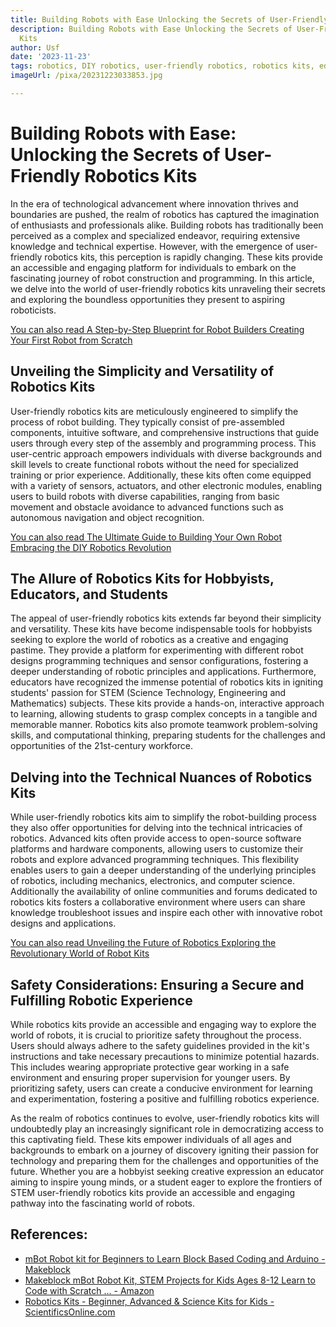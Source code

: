 ```yaml
---
title: Building Robots with Ease Unlocking the Secrets of User-Friendly Robotics Kits
description: Building Robots with Ease Unlocking the Secrets of User-Friendly Robotics
  Kits
author: Usf
date: '2023-11-23'
tags: robotics, DIY robotics, user-friendly robotics, robotics kits, educational robotics
imageUrl: /pixa/20231223033853.jpg

---
```

# Building Robots with Ease: Unlocking the Secrets of User-Friendly Robotics Kits

In the era of technological advancement where  innovation thrives and boundaries are pushed, the realm of robotics has  captured  the  imagination of enthusiasts and professionals alike. Building robots has  traditionally been perceived as a complex and specialized endeavor, requiring extensive  knowledge  and technical expertise. However, with the emergence of  user-friendly robotics kits, this perception is rapidly changing. These kits provide an accessible and engaging platform for  individuals to embark on  the fascinating journey  of robot construction and programming. In this article, we delve into the world of user-friendly robotics kits unraveling their secrets and exploring the boundless opportunities  they present to aspiring roboticists.

[You can also read A Step-by-Step Blueprint  for Robot Builders Creating Your  First Robot from Scratch](A%20Step-by-Step%20Blueprint%20for%20Robot%20Builders%20Creating%20Your%20First%20Robot%20from%20Scratch)


## Unveiling the Simplicity and  Versatility of Robotics Kits

User-friendly robotics kits are meticulously  engineered  to simplify the process of robot building. They typically consist of pre-assembled components, intuitive software,  and comprehensive instructions that guide users through every step of the assembly  and programming process. This user-centric approach empowers individuals  with diverse  backgrounds and skill levels to create functional robots without the need for specialized training or prior experience. Additionally, these kits often come equipped with a variety of sensors,  actuators, and other electronic modules, enabling users to build robots with diverse capabilities, ranging from basic movement and obstacle avoidance to advanced functions such  as autonomous navigation and object recognition.

[You can also read The Ultimate Guide to Building Your Own Robot Embracing the DIY Robotics Revolution](The%20Ultimate%20Guide%20to%20Building%20Your%20Own%20Robot%20Embracing%20the%20DIY%20Robotics%20Revolution)


## The Allure of Robotics Kits for Hobbyists, Educators, and Students

The appeal of user-friendly robotics kits extends far beyond their simplicity and versatility. These kits have become indispensable tools for hobbyists seeking  to explore the world of robotics as a  creative and engaging pastime. They provide a platform  for experimenting with different robot designs programming techniques and sensor configurations, fostering a deeper understanding  of robotic principles  and applications.  Furthermore, educators  have recognized the immense potential of robotics kits in igniting students' passion for STEM (Science Technology, Engineering and Mathematics) subjects. These kits provide a  hands-on, interactive approach to learning, allowing students to grasp complex concepts in a tangible and memorable manner. Robotics kits also promote teamwork problem-solving  skills,  and computational thinking, preparing students for the challenges and opportunities of  the 21st-century workforce.

## Delving into  the Technical Nuances of Robotics Kits

While user-friendly robotics kits aim to simplify the  robot-building process  they also offer opportunities for  delving into the  technical intricacies of robotics. Advanced kits often provide access to  open-source software platforms and hardware components, allowing users  to  customize their robots and explore advanced programming techniques. This flexibility enables users  to gain a deeper understanding of the underlying principles of robotics, including  mechanics, electronics, and computer science. Additionally the availability of online  communities and forums dedicated to  robotics kits fosters a collaborative  environment where users can share knowledge troubleshoot issues and inspire each other with innovative robot designs and applications.

[You can also read Unveiling the Future of Robotics Exploring the Revolutionary World of Robot Kits](Unveiling%20the%20Future%20of%20Robotics%20Exploring%20the%20Revolutionary%20World%20of%20Robot%20Kits)


##  Safety Considerations: Ensuring a Secure and Fulfilling Robotic  Experience

While robotics kits provide an accessible and engaging way to explore the world of robots, it is crucial  to prioritize safety throughout  the process. Users should always adhere to the safety guidelines provided in the  kit's instructions and take necessary precautions to minimize potential hazards. This includes wearing appropriate protective gear working  in a safe environment and ensuring proper supervision for younger users. By prioritizing  safety, users  can create a conducive environment for learning and  experimentation,  fostering a positive and fulfilling robotics experience.

As the realm of robotics continues to evolve, user-friendly robotics kits  will undoubtedly play an increasingly significant role  in democratizing access to this captivating field. These kits empower individuals of all ages  and backgrounds to embark on a journey of discovery igniting their passion  for technology and preparing them  for the challenges and opportunities of the future. Whether you  are a  hobbyist seeking creative expression an educator aiming to inspire young  minds, or a student eager to explore the frontiers of STEM user-friendly robotics kits provide an accessible and engaging  pathway  into the fascinating  world of  robots.

## References:
- [mBot Robot kit for Beginners to Learn Block Based Coding and Arduino - Makeblock](https://www.makeblock.com/pages/mbot-robot-kit)
- [Makeblock mBot Robot Kit, STEM Projects for Kids Ages 8-12 Learn to Code with Scratch ... - Amazon](https://www.amazon.com/Makeblock-Mechanical-Entry-Level-Programming-Creativity/dp/B00SK5RUQY)
- [Robotics Kits - Beginner, Advanced & Science Kits for Kids - ScientificsOnline.com](https://www.scientificsonline.com/shop/robotics-kits)
